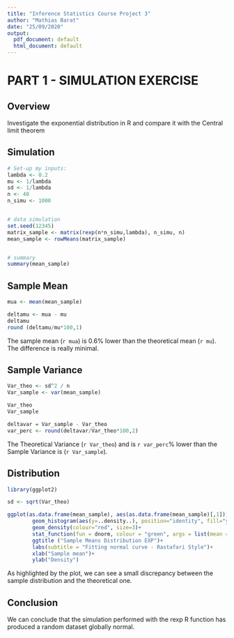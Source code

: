 ```yaml
---
title: "Inference Statistics Course Project 3"
author: "Mathias Barat"
date: "25/09/2020"
output:
  pdf_document: default
  html_document: default
---
```


# PART 1 - SIMULATION EXERCISE

## Overview

Investigate the exponential distribution in R and compare it with the Central limit theorem


## Simulation

```r
# Set-up my inputs:
lambda <- 0.2
mu <- 1/lambda
sd <- 1/lambda
n <- 40
n_simu <- 1000


# data simulation
set.seed(12345)
matrix_sample <- matrix(rexp(n*n_simu,lambda), n_simu, n)
mean_sample <- rowMeans(matrix_sample)


# summary
summary(mean_sample)
```
## Sample Mean


```r

mua <- mean(mean_sample)

deltamu <- mua - mu
deltamu
round (deltamu/mu*100,1)
```
The sample mean (`r mua`) is 0.6% lower than the theoretical mean (`r mu`). The difference is really minimal.

## Sample Variance

```r

Var_theo <- sd^2 / n
Var_sample <- var(mean_sample)

Var_theo
Var_sample

deltavar = Var_sample - Var_theo
var_perc <- round(deltavar/Var_theo*100,2)
```

The Theoretical Variance (`r Var_theo`) and is `r var_perc`% lower than the Sample Variance is (`r Var_sample`).

## Distribution

```r
library(ggplot2)

sd <- sqrt(Var_theo)

ggplot(as.data.frame(mean_sample), aes(as.data.frame(mean_sample)[,1]))+
        geom_histogram(aes(y=..density..), position="identity", fill="yellow", col="black")+
        geom_density(colour="red", size=3)+
        stat_function(fun = dnorm, colour = "green", args = list(mean = mu, sd = sd), size=3)+
        ggtitle ("Sample Means Distribution EXP")+
        labs(subtitle = "Fitting normal curve - Rastafari Style")+
        xlab("Sample mean")+
        ylab("Density")

```
As highlighted by the plot, we can see a small discrepancy between the sample distribution and the theoretical one.

## Conclusion

We can conclude that the simulation performed with the rexp R function has produced a random dataset globally normal.
